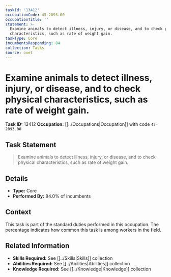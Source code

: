 ```yaml
---
taskId: '13412'
occupationCode: 45-2093.00
occupationTitle: ''
statement: >-
  Examine animals to detect illness, injury, or disease, and to check physical
  characteristics, such as rate of weight gain.
taskType: Core
incumbentsResponding: 84
collection: Tasks
source: onet
---
```

# Examine animals to detect illness, injury, or disease, and to check physical characteristics, such as rate of weight gain.

**Task ID:** 13412
**Occupation:** [[../Occupations|Occupation]] with code `45-2093.00`

## Task Statement

> Examine animals to detect illness, injury, or disease, and to check physical characteristics, such as rate of weight gain.

## Details

- **Type:** Core
- **Performed By:** 84.0% of incumbents

## Context

This task is part of the standard duties performed in this occupation. The percentage indicates how common this task is among workers in the field.

## Related Information

- **Skills Required:** See [[../Skills|Skills]] collection
- **Abilities Required:** See [[../Abilities|Abilities]] collection
- **Knowledge Required:** See [[../Knowledge|Knowledge]] collection
